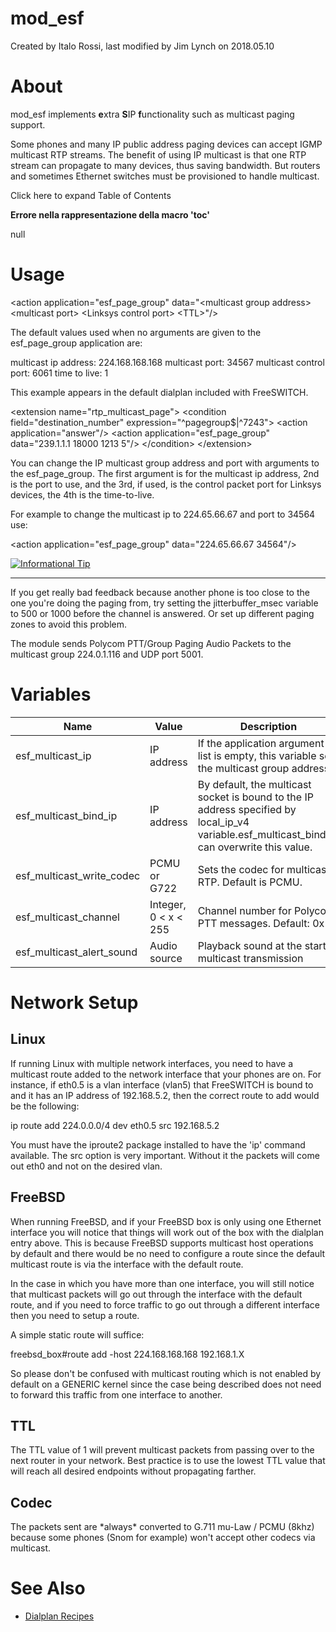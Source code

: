 
# mod_esf 

 Created by  Italo Rossi, last modified by  Jim Lynch on 2018.05.10

# About

mod\_esf implements **e**xtra **S**IP **f**unctionality such as multicast paging support.

Some phones and many IP public address paging devices can accept IGMP multicast RTP streams. The benefit of using IP multicast is that one RTP stream can propagate to many devices, thus saving bandwidth. But routers and sometimes Ethernet switches must be provisioned to handle multicast.

Click here to expand Table of Contents

**Errore nella rappresentazione della macro 'toc'**

null

##   

# Usage

&lt;action application="esf_page_group" data="&lt;multicast group address> &lt;multicast port> &lt;Linksys control port> &lt;TTL>"/>

The default values used when no arguments are given to the esf\_page\_group application are:

multicast ip address: 224.168.168.168
multicast port: 34567
multicast control port: 6061
time to live: 1

This example appears in the default dialplan included with FreeSWITCH.

   &lt;extension name="rtp_multicast_page">
     &lt;condition field="destination_number" expression="^pagegroup$|^7243">
       &lt;action application="answer"/>
       &lt;action application="esf_page_group" data="239.1.1.1 18000 1213 5"/>
     &lt;/condition>
   &lt;/extension>

You can change the IP multicast group address and port with arguments to the esf\_page\_group. The first argument is for the multicast ip address, 2nd is the port to use, and the 3rd, if used, is the control packet port for Linksys devices, the 4th is the time-to-live.

For example to change the multicast ip to 224.65.66.67 and port to 34564 use:

&lt;action application="esf_page_group" data="224.65.66.67 34564"/>

[![Informational Tip](https://wiki.freeswitch.org/images/thumb/b/b3/Info.png/64px-Info.png)](https://wiki.freeswitch.org/wiki/File:Info.png "Informational Tip")

---

If you get really bad feedback because another phone is too close to the one you're doing the paging from, try setting the jitterbuffer\_msec variable to 500 or 1000 before the channel is answered. Or set up different paging zones to avoid this problem.

The module sends Polycom PTT/Group Paging Audio Packets to the multicast group 224.0.1.116 and UDP port 5001.

# Variables

| Name                         | Value                | Description                                                                                                                                        |
| ---------------------------- | -------------------- | -------------------------------------------------------------------------------------------------------------------------------------------------- |
| esf\_multicast\_ip           | IP address           | If the application argument list is empty, this variable sets the multicast group address                                                          |
| esf\_multicast\_bind\_ip     | IP address           | By default, the multicast socket is bound to the IP address specified by local\_ip\_v4 variable.esf\_multicast\_bind\_ip can overwrite this value. |
| esf\_multicast\_write\_codec | PCMU or G722         | Sets the codec for multicast RTP. Default is PCMU.                                                                                                 |
| esf\_multicast\_channel      | Integer, 0 &lt; x &lt; 255 | Channel number for Polycom PTT messages. Default: 0x1a                                                                                             |
| esf\_multicast\_alert\_sound | Audio source         | Playback sound at the start of multicast transmission                                                                                              |

# Network Setup

## Linux

If running Linux with multiple network interfaces, you need to have a multicast route added to the network interface that your phones are on. For instance, if eth0.5 is a vlan interface (vlan5) that FreeSWITCH is bound to and it has an IP address of 192.168.5.2, then the correct route to add would be the following:

ip route add 224.0.0.0/4 dev eth0.5 src 192.168.5.2

You must have the iproute2 package installed to have the 'ip' command available. The src option is very important. Without it the packets will come out eth0 and not on the desired vlan.

## FreeBSD

When running FreeBSD, and if your FreeBSD box is only using one Ethernet interface you will notice that things will work out of the box with the dialplan entry above. This is because FreeBSD supports multicast host operations by default and there would be no need to configure a route since the default multicast route is via the interface with the default route.

In the case in which you have more than one interface, you will still notice that multicast packets will go out through the interface with the default route, and if you need to force traffic to go out through a different interface then you need to setup a route.

A simple static route will suffice:

freebsd_box#route add -host 224.168.168.168 192.168.1.X

So please don't be confused with multicast routing which is not enabled by default on a GENERIC kernel since the case being described does not need to forward this traffic from one interface to another.

## TTL

The TTL value of 1 will prevent multicast packets from passing over to the next router in your network. Best practice is to use the lowest TTL value that will reach all desired endpoints without propagating farther.

## Codec

The packets sent are \*always\* converted to G.711 mu-Law / PCMU (8khz) because some phones (Snom for example) won't accept other codecs via multicast.

# See Also

* [Dialplan Recipes](../Dialplan/Dialplan-Recipes_9634252.mdx#about)


